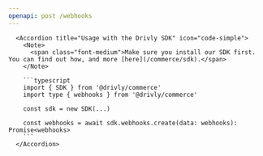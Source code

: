 ```yaml
---
openapi: post /webhooks
---
```


      <Accordion title="Usage with the Drivly SDK" icon="code-simple">
        <Note>
          <span class="font-medium">Make sure you install our SDK first. You can find out how, and more [here](/commerce/sdk).</span>
        </Note>

        ```typescript
        import { SDK } from '@drivly/commerce'
        import type { webhooks } from '@drivly/commerce'

        const sdk = new SDK(...)

        const webhooks = await sdk.webhooks.create(data: webhooks): Promise<webhooks>
        ```
      </Accordion>
